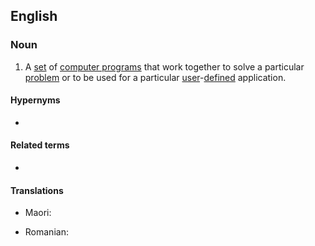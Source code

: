 ==English==

===Noun===
{{en-noun|-}}

# {{lb|en|computing}} A [[set]] of [[computer program]]s that work together to solve a particular [[problem]] or to be used for a particular [[user]]-[[defined]] application.

====Hypernyms====
* {{l|en|software}}

====Related terms====
* {{l|en|application program}}

====Translations====
{{trans-top|}}
* Maori: {{t|mi|pūmanawa tautono}}
{{trans-mid}}
* Romanian: {{t|ro|aplicație software|f}}
{{trans-bottom}}